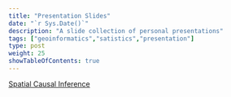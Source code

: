 ```yaml
---
title: "Presentation Slides"
date: "`r Sys.Date()`"
description: "A slide collection of personal presentations"
tags: ["geoinformatics","satistics","presentation"]
type: post
weight: 25
showTableOfContents: true
---
```



[Spatial Causal Inference](https://spatlyu.github.io/slides/geospatial_causal_inference.html)